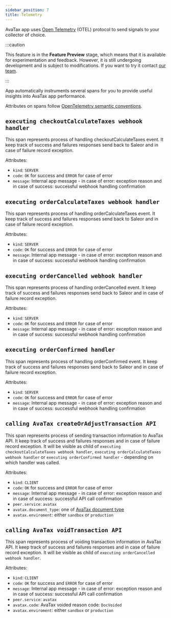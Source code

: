 ```yaml
---
sidebar_position: 7
title: Telemetry
---
```


AvaTax app uses [Open Telemetry](https://opentelemetry.io/) (OTEL) protocol to send signals to your collector of choice.

:::caution

This feature is in the **Feature Preview** stage, which means that it is available for experimentation and
feedback. However, it is still undergoing development and is subject to modifications. If you want to try it contact [our team](mailto:hello@saleor.io).

:::

App automatically instruments several spans for you to provide useful insights into AvaTax app performance.

Attributes on spans follow [OpenTelemetry semantic conventions](https://opentelemetry.io/docs/specs/semconv/general/trace/). 

## `executing checkoutCalculateTaxes webhook handler`

This span represents process of handling checkoutCalculateTaxes event. It keep track of success and failures responses send back to Saleor and in case of failure record exception.

Attributes:

* `kind`: `SERVER`
* `code`: `OK` for success and `ERROR` for case of error
* `message`: Internal app message - in case of error: exception reason and in case of success: successful webhook handling confirmation

## `executing orderCalculateTaxes webhook handler`

This span represents process of handling orderCalculateTaxes event. It keep track of success and failures responses send back to Saleor and in case of failure record exception.

Attributes:

* `kind`: `SERVER`
* `code`: `OK` for success and `ERROR` for case of error
* `message`: Internal app message - in case of error: exception reason and in case of success: successful webhook handling confirmation

## `executing orderCancelled webhook handler`

This span represents process of handling orderCancelled event. It keep track of success and failures responses send back to Saleor and in case of failure record exception.

Attributes:

* `kind`: `SERVER`
* `code`: `OK` for success and `ERROR` for case of error
* `message`: Internal app message - in case of error: exception reason and in case of success: successful webhook handling confirmation

## `executing orderConfirmed handler`

This span represents process of handling orderConfirmed event. It keep track of success and failures responses send back to Saleor and in case of failure record exception.

Attributes:

* `kind`: `SERVER`
* `code`: `OK` for success and `ERROR` for case of error
* `message`: Internal app message - in case of error: exception reason and in case of success: successful webhook handling confirmation

## `calling AvaTax createOrAdjustTransaction API`

This span represents process of sending transaction information to AvaTax API. It keep track of success and failures responses and in case of failure record exception. 
It will be visible as child of `executing checkoutCalculateTaxes webhook handler`, `executing orderCalculateTaxes webhook handler` or `executing orderConfirmed handler` - depending on which handler was called.

Attributes:

* `kind`: `CLIENT`
* `code`: `OK` for success and `ERROR` for case of error
* `message`: Internal app message - in case of error: exception reason and in case of success: successful API call confirmation
* `peer.service`: `avatax`
* `avatax.document_type`: one of [AvaTax document type](https://developer.avalara.com/avatax/dev-guide/transactions/document-types/)
* `avatax.enviroment`: either `sandbox` or `production`

## `calling AvaTax voidTransaction API`

This span represents process of voiding transaction information in AvaTax API. It keep track of success and failures responses and in case of failure record exception. 
It will be visible as child of `executing orderCancelled webhook handler`.

Attributes:

* `kind`: `CLIENT`
* `code`: `OK` for success and `ERROR` for case of error
* `message`: Internal app message - in case of error: exception reason and in case of success: successful API call confirmation
* `peer.service`: `avatax`
* `avatax.code`: AvaTax voided reason code: `DocVoided`
* `avatax.enviroment`: either `sandbox` or `production`
